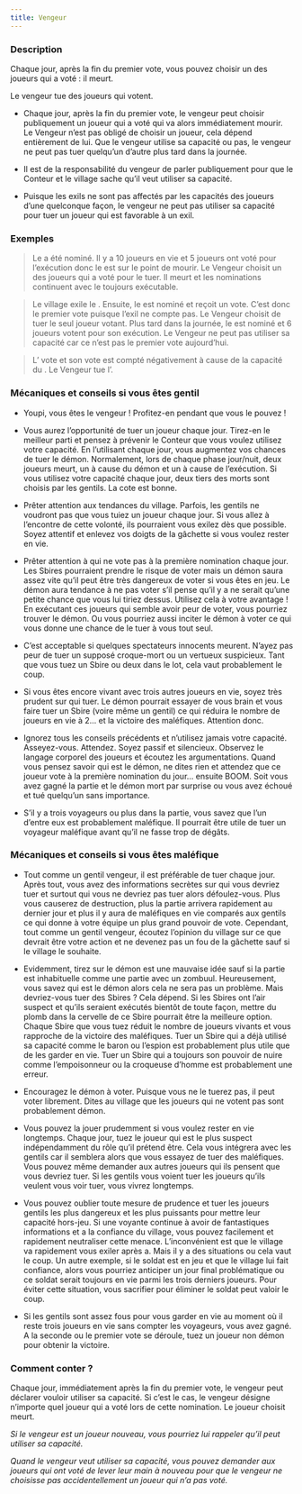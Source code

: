```yaml
---
title: Vengeur
---
```



<Role VENGEUR header />

### Description

Chaque jour, après la fin du premier vote, vous pouvez choisir un des joueurs qui a voté : il meurt.

Le vengeur tue des joueurs qui votent.

-	Chaque jour, après la fin du premier vote, le vengeur peut choisir publiquement un joueur qui a voté qui va alors immédiatement mourir. Le Vengeur n’est pas obligé de choisir un joueur, cela dépend entièrement de lui. Que le vengeur utilise sa capacité ou pas, le vengeur ne peut pas tuer quelqu’un d’autre plus tard dans la journée.

-	Il est de la responsabilité du vengeur de parler publiquement pour que le Conteur et le village sache qu’il veut utiliser sa capacité.

-	Puisque les exils ne sont pas affectés par les capacités des joueurs d’une quelconque façon, le vengeur ne peut pas utiliser sa capacité pour tuer un joueur qui est favorable à un exil. 

### Exemples

> Le <Role IMP /> a été nominé. Il y a 10 joueurs en vie et 5 joueurs ont voté pour l’exécution donc le <Role IMP /> est sur le point de mourir. Le Vengeur choisit un des joueurs qui a voté pour le tuer. Il meurt et les nominations continuent avec le <Role IMP /> toujours exécutable.

> Le village exile le <Role VOLEUR />. Ensuite, le <Role MAJORDOME /> est nominé et reçoit un vote. C’est donc le premier vote puisque l’exil ne compte pas. Le Vengeur choisit de tuer le seul joueur votant. Plus tard dans la journée, le <Role VERTUEUX /> est nominé et 6 joueurs votent pour son exécution. Le Vengeur ne peut pas utiliser sa capacité car ce n’est pas le premier vote aujourd’hui. 

> L’<Role EMPATHIQUE /> vote et son vote est compté négativement à cause de la capacité du <Role VOLEUR />. Le Vengeur tue l’<Role EMPATHIQUE />.


### Mécaniques et conseils si vous êtes gentil

- Youpi, vous êtes le vengeur ! Profitez-en pendant que vous le pouvez !

- Vous aurez l’opportunité de tuer un joueur chaque jour. Tirez-en le meilleur parti et pensez à prévenir le Conteur que vous voulez utilisez votre capacité. En l’utilisant chaque jour, vous augmentez vos chances de tuer le démon. Normalement, lors de chaque phase jour/nuit, deux joueurs meurt, un à cause du démon et un à cause de l’exécution. Si vous utilisez votre capacité chaque jour, deux tiers des morts sont choisis par les gentils. La cote est bonne. 

- Prêter attention aux tendances du village. Parfois, les gentils ne voudront pas que vous tuiez un joueur chaque jour. Si vous allez à l’encontre de cette volonté, ils pourraient vous exilez dès que possible. Soyez attentif et enlevez vos doigts de la gâchette si vous voulez rester en vie. 

- Prêter attention à qui ne vote pas à la première nomination chaque jour. Les Sbires pourraient prendre le risque de voter mais un démon saura assez vite qu’il peut être très dangereux de voter si vous êtes en jeu. Le démon aura tendance à ne pas voter s’il pense qu’il y a ne serait qu’une petite chance que vous lui tiriez dessus. Utilisez cela à votre avantage ! En exécutant ces joueurs qui semble avoir peur de voter, vous pourriez trouver le démon. Ou vous pourriez aussi inciter le démon à voter ce qui vous donne une chance de le tuer à vous tout seul.

- C’est acceptable si quelques spectateurs innocents meurent. N’ayez pas peur de tuer un supposé croque-mort ou un vertueux suspicieux. Tant que vous tuez un Sbire ou deux dans le lot, cela vaut probablement le coup. 

- Si vous êtes encore vivant avec trois autres joueurs en vie, soyez très prudent sur qui tuer. Le démon pourrait essayer de vous brain et vous faire tuer un Sbire (voire même un gentil) ce qui réduira le nombre de joueurs en vie à 2… et la victoire des maléfiques. Attention donc.

- Ignorez tous les conseils précédents et n’utilisez jamais votre capacité. Asseyez-vous. Attendez. Soyez passif et silencieux. Observez le langage corporel des joueurs et écoutez les argumentations. Quand vous pensez savoir qui est le démon, ne dites rien et attendez que ce joueur vote à la première nomination du jour… ensuite BOOM. Soit vous avez gagné la partie et le démon mort par surprise ou vous avez échoué et tué quelqu’un sans importance.

- S’il y a trois voyageurs ou plus dans la partie, vous savez que l’un d’entre eux est probablement maléfique. Il pourrait être utile de tuer un voyageur maléfique avant qu’il ne fasse trop de dégâts.

### Mécaniques et conseils si vous êtes maléfique

- Tout comme un gentil vengeur, il est préférable de tuer chaque jour. Après tout, vous avez des informations secrètes sur qui vous devriez tuer et surtout qui vous ne devriez pas tuer alors défoulez-vous. Plus vous causerez de destruction, plus la partie arrivera rapidement au dernier jour et plus il y aura de maléfiques en vie comparés aux gentils ce qui donne à votre équipe un plus grand pouvoir de vote. Cependant, tout comme un gentil vengeur, écoutez l’opinion du village sur ce que devrait être votre action et ne devenez pas un fou de la gâchette sauf si le village le souhaite. 

- Evidemment, tirez sur le démon est une mauvaise idée sauf si la partie est inhabituelle comme une partie avec un zombuul. Heureusement, vous savez qui est le démon alors cela ne sera pas un problème. Mais devriez-vous tuer des Sbires ? Cela dépend. Si les Sbires ont l’air suspect et qu’ils seraient exécutés bientôt de toute façon, mettre du plomb dans la cervelle de ce Sbire pourrait être la meilleure option. Chaque Sbire que vous tuez réduit le nombre de joueurs vivants et vous rapproche de la victoire des maléfiques. Tuer un Sbire qui a déjà utilisé sa capacité comme le baron ou l’espion est probablement plus utile que de les garder en vie. Tuer un Sbire qui a toujours son pouvoir de nuire comme l’empoisonneur ou la croqueuse d’homme est probablement une erreur.

- Encouragez le démon à voter. Puisque vous ne le tuerez pas, il peut voter librement. Dites au village que les joueurs qui ne votent pas sont probablement démon.

- Vous pouvez la jouer prudemment si vous voulez rester en vie longtemps. Chaque jour, tuez le joueur qui est le plus suspect indépendamment du rôle qu’il prétend être. Cela vous intégrera avec les gentils car il semblera alors que vous essayez de tuer des maléfiques. Vous pouvez même demander aux autres joueurs qui ils pensent que vous devriez tuer. Si les gentils vous voient tuer les joueurs qu’ils veulent vous voir tuer, vous vivrez longtemps.

- Vous pouvez oublier toute mesure de prudence et tuer les joueurs gentils les plus dangereux et les plus puissants pour mettre leur capacité hors-jeu. Si une voyante continue à avoir de fantastiques informations et a la confiance du village, vous pouvez facilement et rapidement neutraliser cette menace. L’inconvénient est que le village va rapidement vous exiler après a. Mais il y a des situations ou cela vaut le coup. Un autre exemple, si le soldat est en jeu et que le village lui fait confiance, alors vous pourriez anticiper un jour final problématique ou ce soldat serait toujours en vie parmi les trois derniers joueurs. Pour éviter cette situation, vous sacrifier pour éliminer le soldat peut valoir le coup.

- Si les gentils sont assez fous pour vous garder en vie au moment où il reste trois joueurs en vie sans compter les voyageurs, vous avez gagné. A la seconde ou le premier vote se déroule, tuez un joueur non démon pour obtenir la victoire.

### Comment conter ?

Chaque jour, immédiatement après la fin du premier vote, le vengeur peut déclarer vouloir utiliser sa capacité. Si c’est le cas, le vengeur désigne n’importe quel joueur qui a voté lors de cette nomination. Le joueur choisit meurt.

_Si le vengeur est un joueur nouveau, vous pourriez lui rappeler qu’il peut utiliser sa capacité._

_Quand le vengeur veut utiliser sa capacité, vous pouvez demander aux joueurs qui ont voté de lever leur main à nouveau pour que le vengeur ne choisisse pas accidentellement un joueur qui n’a pas voté._
